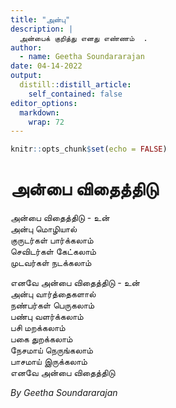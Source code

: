 ```yaml
---
title: "அன்பு"
description: |
  அன்பைக் குறித்து எனது எண்ணம்  .
author:
  - name: Geetha Soundararajan
date: 04-14-2022
output:
  distill::distill_article:
    self_contained: false
editor_options: 
  markdown: 
    wrap: 72
---
```


```r
knitr::opts_chunk$set(echo = FALSE)
```

# அன்பை விதைத்திடு

அன்பை விதைத்திடு - உன்   
அன்பு மொழியால்      
குருடர்கள் பார்க்கலாம்  
 செவிடர்கள்  கேட்கலாம்    
முடவர்கள் நடக்கலாம்      

எனவே அன்பை விதைத்திடு - உன்    
அன்பு வார்த்தைகளால்   
 நண்பர்கள் பெருகலாம்     
பண்பு வளர்க்கலாம்  
 பசி மறக்கலாம்   
 பகை துறக்கலாம்     
 நேசமாய் நெருங்கலாம்   
பாசமாய் இருக்கலாம்  
 எனவே அன்பை விதைத்திடு  

*By Geetha Soundararajan*
